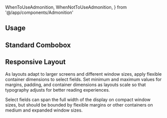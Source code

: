 ---
---

  WhenToUseAdmonition,
  WhenNotToUseAdmonition,
} from '@/app/components/Admonition'

## Usage

<WhenToUseAdmonition description="Use a combobox field when someone needs to make a single choice from a long-list of options." />

## Standard Combobox

<LivePlayground />

<WhenNotToUseAdmonition description="When you have a short list of four or less options, use a Radio group." />

## Responsive Layout

As layouts adapt to larger screens and different window sizes, apply flexible container dimensions to select fields. Set minimum and maximum values for margins, padding, and container dimensions as layouts scale so that typography adjusts for better reading experiences.

Select fields can span the full width of the display on compact window sizes, but should be bounded by flexible margins or other containers on medium and expanded window sizes.
